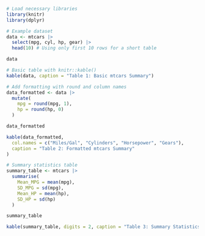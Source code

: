 
```r
# Load necessary libraries
library(knitr)
library(dplyr)

# Example dataset
data <- mtcars |>
  select(mpg, cyl, hp, gear) |>
  head(10) # Using only first 10 rows for a short table

data
```

```r
# Basic table with knitr::kable()
kable(data, caption = "Table 1: Basic mtcars Summary")

```

```r

# Add formatting with round and column names
data_formatted <- data |>
  mutate(
    mpg = round(mpg, 1),
    hp = round(hp, 0)
  )

data_formatted
```

```r

kable(data_formatted,
  col.names = c("Miles/Gal", "Cylinders", "Horsepower", "Gears"),
  caption = "Table 2: Formatted mtcars Summary"
)

```

```r

# Summary statistics table
summary_table <- mtcars |>
  summarise(
    Mean_MPG = mean(mpg),
    SD_MPG = sd(mpg),
    Mean_HP = mean(hp),
    SD_HP = sd(hp)
  )

summary_table
```

```r
kable(summary_table, digits = 2, caption = "Table 3: Summary Statistics for mpg and hp")
```

